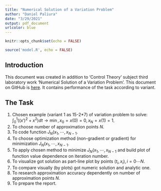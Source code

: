 ```yaml
---
title: "Numerical Solution of a Variation Problem"
author: "Daniel Paliura"
date: "3/29/2021"
output: pdf_document
urlcolor: blue
---
```


```r
knitr::opts_chunk$set(echo = FALSE)
```

```r
source('model.R', echo = FALSE)
```

## Introduction

This document was created in addition to 'Control Theory' subject third
laboratory work 'Numerical Solution of a Variation Problem'. This document on
GitHub is [here](https://github.com/dPaliura/Control_theory_labs/blob/main/lab3/report.pdf).
It contains performance of the task according to variant.

## The Task

1) Chosen example (variant 1 as 15-2*7) of variation problem to solve: 
    $\int_{0}^{1}((x')^2 + x^2)dt \to \min, x_0=x(0)=0, x_N=x(1)=1$.
2) To choose number of approximation points $N$.
3) To code function $J_N(x_1, \cdots ,x_{N-1}$.
4) To choose optimization method (non-gradient or gradient) for minimization
    $J_N(x_1, \cdots ,x_{N-1}$.
5) To apply chosen method to minimize $J_N(x_1, \cdots ,x_{N-1}$ and build
    plot of function value dependence on iteration number.
6) To visualize got solution as part-line plot by points
    $(t_i, x_i), i=0 \cdots N$.
7) To compare visually (by plots) got numeric solution and analytic one.
8) To research approximation accuracy dependently on number of approximation
    points $N$.
9) To prepare the report.